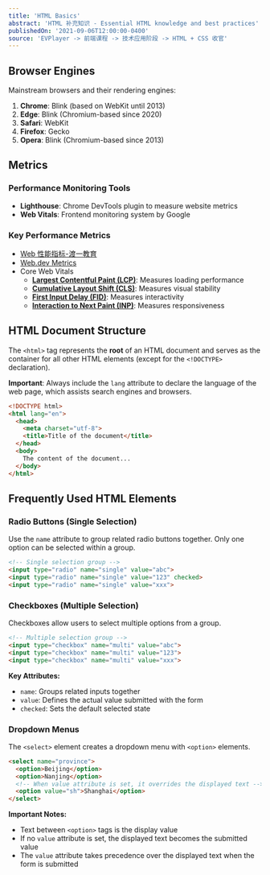 ```yaml
---
title: 'HTML Basics'
abstract: 'HTML 补充知识 - Essential HTML knowledge and best practices'
publishedOn: '2021-09-06T12:00:00-0400'
source: 'EVPlayer -> 前端课程 -> 技术应用阶段 -> HTML + CSS 收官'
---
```


## Browser Engines

Mainstream browsers and their rendering engines:

1. **Chrome**: Blink (based on WebKit until 2013)
2. **Edge**: Blink (Chromium-based since 2020)
3. **Safari**: WebKit
4. **Firefox**: Gecko
5. **Opera**: Blink (Chromium-based since 2013)

## Metrics

### Performance Monitoring Tools

- **Lighthouse**: Chrome DevTools plugin to measure website metrics
- **Web Vitals**: Frontend monitoring system by Google

### Key Performance Metrics

- [Web 性能指标-渡一教育](https://www.bilibili.com/video/BV1Dy421v7be/?vd_source=0fac54bce02f42da45e61dd3ad1dd1d0)
- [Web.dev Metrics](https://web.dev/explore/metrics)
- Core Web Vitals
  - **[Largest Contentful Paint (LCP)](https://web.dev/articles/lcp)**: Measures loading performance
  - **[Cumulative Layout Shift (CLS)](https://web.dev/articles/cls)**: Measures visual stability
  - **[First Input Delay (FID)](https://web.dev/articles/fid)**: Measures interactivity
  - **[Interaction to Next Paint (INP)](https://web.dev/articles/inp)**: Measures responsiveness

## HTML Document Structure

The `<html>` tag represents the **root** of an HTML document and serves as the container for all other HTML elements (except for the `<!DOCTYPE>` declaration).

**Important**: Always include the `lang` attribute to declare the language of the web page, which assists search engines and browsers.

```html
<!DOCTYPE html>
<html lang="en">
  <head>
    <meta charset="utf-8">
    <title>Title of the document</title>
  </head>
  <body>
    The content of the document...
  </body>
</html>
```

## Frequently Used HTML Elements

### Radio Buttons (Single Selection)

Use the `name` attribute to group related radio buttons together. Only one option can be selected within a group.

```html
<!-- Single selection group -->
<input type="radio" name="single" value="abc">
<input type="radio" name="single" value="123" checked>
<input type="radio" name="single" value="xxx">
```

### Checkboxes (Multiple Selection)

Checkboxes allow users to select multiple options from a group.

```html
<!-- Multiple selection group -->
<input type="checkbox" name="multi" value="abc">
<input type="checkbox" name="multi" value="123">
<input type="checkbox" name="multi" value="xxx">
```

**Key Attributes:**

- `name`: Groups related inputs together
- `value`: Defines the actual value submitted with the form
- `checked`: Sets the default selected state

### Dropdown Menus

The `<select>` element creates a dropdown menu with `<option>` elements.

```html
<select name="province">
  <option>Beijing</option>
  <option>Nanjing</option>
  <!-- When value attribute is set, it overrides the displayed text -->
  <option value="sh">Shanghai</option>
</select>
```

**Important Notes:**

- Text between `<option>` tags is the display value
- If no `value` attribute is set, the displayed text becomes the submitted value
- The `value` attribute takes precedence over the displayed text when the form is submitted

<ToggleComponent>
  <HtmlTags />
</ToggleComponent>
